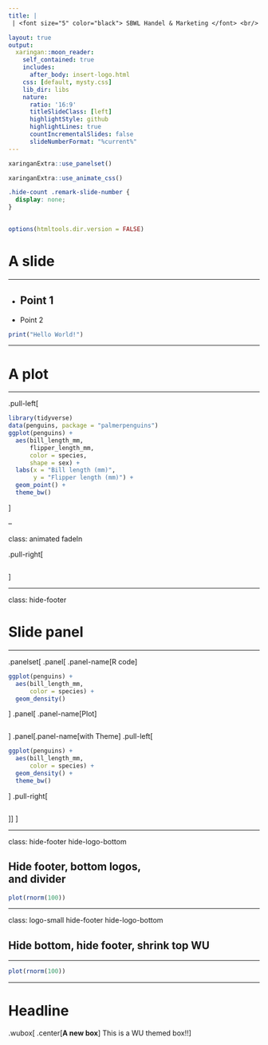 ```yaml
---
title: |
 | <font size="5" color="black"> SBWL Handel & Marketing </font> <br/> Introduction to R <br/> <font size="5">Institute for Retailing & Data Science</font> 

layout: true
output:
  xaringan::moon_reader:
    self_contained: true
    includes:
      after_body: insert-logo.html
    css: [default, mysty.css]
    lib_dir: libs
    nature:
      ratio: '16:9'
      titleSlideClass: [left]
      highlightStyle: github
      highlightLines: true
      countIncrementalSlides: false
      slideNumberFormat: "%current%"
---
```



```r
xaringanExtra::use_panelset()
```

```r
xaringanExtra::use_animate_css()
```

```css
.hide-count .remark-slide-number {
  display: none;
}
  
```
```r
options(htmltools.dir.version = FALSE)
```


# A slide

___

- Point 1
--

- Point 2

```r
print("Hello World!")
```

---


# A plot

___

.pull-left[
```r
library(tidyverse)
data(penguins, package = "palmerpenguins")
ggplot(penguins) + 
  aes(bill_length_mm, 
      flipper_length_mm, 
      color = species,
      shape = sex) + 
  labs(x = "Bill length (mm)", 
       y = "Flipper length (mm)") +
  geom_point() +
  theme_bw()
```
]

--

class: animated fadeIn 


.pull-right[

```r
```
]


---

class: hide-footer

# Slide panel

___

.panelset[
.panel[
.panel-name[R code]
```r
ggplot(penguins) + 
  aes(bill_length_mm, 
      color = species) + 
  geom_density()
```
]
.panel[
.panel-name[Plot]
```r
```
]
.panel[.panel-name[with Theme]
.pull-left[
```r
ggplot(penguins) + 
  aes(bill_length_mm, 
      color = species) + 
  geom_density() +
  theme_bw()
```
]
.pull-right[
```r
```
]]
]

---

class: hide-footer hide-logo-bottom

## Hide footer, bottom logos,<br/> and divider


```r
plot(rnorm(100))
```

---

class: logo-small hide-footer hide-logo-bottom

## Hide bottom, hide footer, shrink top WU

___

```r
plot(rnorm(100))
```


---

# Headline

.wubox[
.center[**A new box**]
This is a WU themed box!!
]